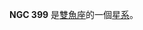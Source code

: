 {{NGCInfoBox|NGCID=NGC 399|發現者=帕森思|發現日期=1874年10月7日|其他編號=UGC 712, MCG 5-3-67,ZWG 501.101|曆元=J2000.0|赤經=1時8分59.1秒
|赤緯=32°38'1"|星座=雙魚座|星體=星系|星等=13.6|表面亮度=12.9|藍等=14.5}}

'''NGC 399''' 是[[雙魚座|雙魚座]]的一個[[星系|星系]]。

{{NGCReference|399}}
{{Catalogs|NGC=399}}

{{Galaxy-stub}}